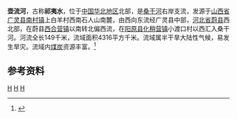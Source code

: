 '''壶流河'''，古称'''祁夷水'''，位于[[中国|中国]][[华北地区|华北地区]]北部，是[[桑干河|桑干河]]右岸支流，发源于[[山西省|山西省]][[广灵县|广灵县]][[南村镇_(广灵县)|南村镇]]上白羊村西南石人山南麓，由西向东流经广灵县中部，[[河北省|河北省]][[蔚县|蔚县]]西北部，在蔚县[[西合营镇|西合营镇]]以南转北偏西流，在[[阳原县|阳原县]][[化稍营镇|化稍营镇]]小渡口村以西汇入桑干河。河流全长149千米，流域面积4316平方千米。流域属半干旱大陆性气候，易发生旱灾。流域内[[煤炭|煤炭]]资源丰富。<ref name="中国河湖大典">{{cite book zh |author=《[[中国河湖大典|中国河湖大典]]》编纂委员会 |title=《中国河湖大典·海河卷》 |format=M |edition=1 |location=北京 |publisher=中国水利水电出版社 |date=2013年1月 |pages=78页 |id= ISBN 978-7-5170-0563-6}}</ref>

==参考资料==
{{reflist}}

{{China-river-stub}}
[[Category:海河水系|H]]
[[Category:河北河流|H]]
[[Category:山西河流|H]]